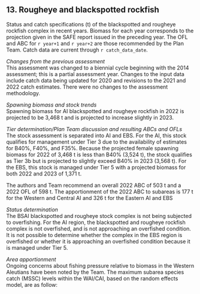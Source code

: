 ## 13. Rougheye and blackspotted rockfish  
Status and catch specifications (t) of the blackspotted and rougheye rockfish complex in recent years. 
Biomass for each year corresponds to the projection given in the SAFE report issued in the preceding year. The OFL and ABC for `r year+1` and `r year+2` are those recommended by the Plan Team. 
Catch data are current through `r catch_data_date`.

*Changes from the previous assessment*  
This assessment was changed to a biennial cycle beginning with the 2014 assessment; this is a partial
assessment year. Changes to the input data include catch data being updated for 2020 and revisions to the
2021 and 2022 catch estimates. There were no changes to the assessment methodology.

*Spawning biomass and stock trends*  
Spawning biomass for AI blackspotted and rougheye rockfish in 2022 is projected to be 3,468 t and is
projected to increase slightly in 2023. 

*Tier determination/Plan Team discussion and resulting ABCs and OFLs*  
The stock assessment is separated into AI and EBS. For the AI, this stock qualifies for management under
Tier 3 due to the availability of estimates for B40%, F40%, and F35%. Because the projected female spawning biomass for 2022 of 3,468 t is less than B40% (3,524 t), the stock qualifies as Tier 3b but is projected to slightly exceed B40% in 2023 (3,568 t). For the EBS, this stock is managed under Tier 5 with a projected biomass for both 2022 and 2023 of 1,371 t.

The authors and Team recommend an overall 2022 ABC of 503 t and a 2022 OFL of 598 t. The
apportionment of the 2022 ABC to subareas is 177 t for the Western and Central AI and 326 t for the Eastern AI and EBS

*Status determination*  
The BSAI blackspotted and rougheye stock complex is not being subjected to overfishing. For the AI
region, the blackspotted and rougheye rockfish complex is not overfished, and is not approaching an
overfished condition. It is not possible to determine whether the complex in the EBS region is overfished
or whether it is approaching an overfished condition because it is managed under Tier 5.


*Area apportionment*  
Ongoing concerns about fishing pressure relative to biomass in the Western Aleutians have been noted by
the Team. The maximum subarea species catch (MSSC) levels within the WAI/CAI, based on the random
effects model, are as follow:


